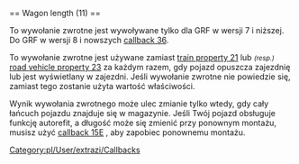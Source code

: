 <noinclude>{{pl/Development/NewGRF/inne strony|en=newgrf-specs.tt-wiki.net/wiki/Callback:_Wagon_length|pl=pl/Development/NewGRF/NFO Specs/Callback/Wagon length}}
<!--{{-}}<br>--><!--{{ambox | text = w trakcie edycji.}}--></noinclude><!-- 
-->== Wagon length (11) ==

{{pl/Development/NewGRF/grfTill|7}} To wywołanie zwrotne jest wywoływane tylko dla GRF w wersji 7 i niższej.
{{pl/Development/NewGRF/grfFrom|8}} Do GRF w wersji 8 i nowszych [[pl/Development/NewGRF/NFO Specs/Callback/Change vehicle properties|callback 36]].

To wywołanie zwrotne jest używane zamiast  [[pl/Development/NewGRF/NFO Specs/Action0/Vehicles/Trains#shorter-train-vehicles-21|train property 21]] lub <small>''(resp.)''</small> [[pl/Development/NewGRF/NFO Specs/Action0/Vehicles/RoadVehicles|road vehicle property 23]] za każdym razem, gdy pojazd opuszcza zajezdnię lub jest wyświetlany w zajezdni. Jeśli wywołanie zwrotne nie powiedzie się, zamiast tego zostanie użyta wartość właściwości.

Wynik wywołania zwrotnego może ulec zmianie tylko wtedy, gdy cały łańcuch pojazdu znajduje się w magazynie. Jeśli Twój pojazd obsługuje funkcję autorefit, a długość może się zmienić przy ponownym montażu, musisz użyć [[pl/Development/NewGRF/NFO Specs/Callback/Refit cost factor|callback 15E]] , aby zapobiec ponownemu montażu.
[[Category:pl/User/extrazi/Callbacks]]